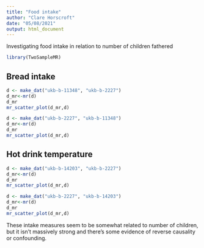 ```yaml
---
title: "Food intake"
author: "Clare Horscroft"
date: "05/08/2021"
output: html_document
---
```


Investigating food intake in relation to number of children fathered

```r
library(TwoSampleMR)
```


## Bread intake

```r
d <- make_dat("ukb-b-11348", "ukb-b-2227")
d_mr<-mr(d)
d_mr
mr_scatter_plot(d_mr,d)
```

```r
d <- make_dat("ukb-b-2227", "ukb-b-11348")
d_mr<-mr(d)
d_mr
mr_scatter_plot(d_mr,d)
```

## Hot drink temperature

```r
d <- make_dat("ukb-b-14203", "ukb-b-2227")
d_mr<-mr(d)
d_mr
mr_scatter_plot(d_mr,d)
```

```r
d <- make_dat("ukb-b-2227", "ukb-b-14203")
d_mr<-mr(d)
d_mr
mr_scatter_plot(d_mr,d)
```

These intake measures seem to be somewhat related to number of children, but it isn't massively strong and there's some evidence of reverse causality or confounding.